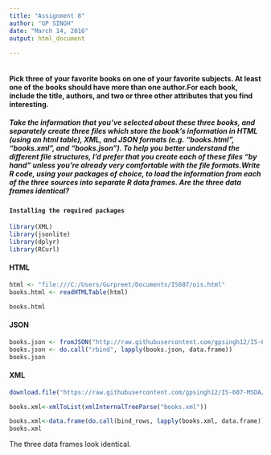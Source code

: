---
title: "Assignment 8"
author: "GP SINGH"
date: "March 14, 2016"
output: html_document
  
---

```{r}


```


#### Pick three of your favorite books on one of your favorite subjects.   At least one of the books should have more than one author.For each book, include the title, authors, and two or three other attributes that you find interesting.


##### Take the information that you've selected about these three books, and separately create three files which store the book's information in HTML (using an html table), XML, and JSON formats (e.g.  "books.html", "books.xml", and "books.json").  To help you better understand the different file structures, I'd prefer that you create each of these files "by hand" unless you're already very comfortable with the file formats.Write R code, using your packages of choice, to load the information from each of the three sources into separate R data frames.   Are the three data frames identical?


#### `Installing the required packages`

```{r}
library(XML)
library(jsonlite)
library(dplyr)
library(RCurl)


```


#### HTML

```{r}

html <- "file:///C:/Users/Gurpreet/Documents/IS607/ois.html"
books.html <- readHTMLTable(html)

books.html
```


#### JSON

```{r}


books.json <- fromJSON("http://raw.githubusercontent.com/gpsingh12/IS-607-MSDA/master/python.json")
books.json <- do.call("rbind", lapply(books.json, data.frame))
books.json
```



#### XML

```{r}

download.file("https://raw.githubusercontent.com/gpsingh12/IS-607-MSDA/master/book.xml","books.xml")

books.xml<-xmlToList(xmlInternalTreeParse("books.xml"))

books.xml<-data.frame(do.call(bind_rows, lapply(books.xml, data.frame)))
books.xml

```


The three data frames look identical. 



